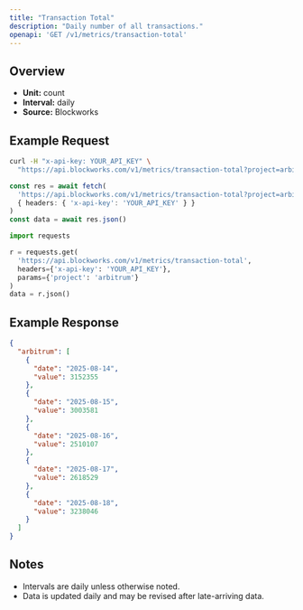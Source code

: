 ```yaml
---
title: "Transaction Total"
description: "Daily number of all transactions."
openapi: 'GET /v1/metrics/transaction-total'
---
```


## Overview

- **Unit:** count
- **Interval:** daily
- **Source:** Blockworks

## Example Request

<CodeGroup>

```bash cURL
curl -H "x-api-key: YOUR_API_KEY" \
  "https://api.blockworks.com/v1/metrics/transaction-total?project=arbitrum"
```

```typescript TypeScript
const res = await fetch(
  'https://api.blockworks.com/v1/metrics/transaction-total?project=arbitrum',
  { headers: { 'x-api-key': 'YOUR_API_KEY' } }
)
const data = await res.json()
```

```python Python
import requests

r = requests.get(
  'https://api.blockworks.com/v1/metrics/transaction-total',
  headers={'x-api-key': 'YOUR_API_KEY'},
  params={'project': 'arbitrum'}
)
data = r.json()
```

</CodeGroup>

## Example Response

```json
{
  "arbitrum": [
    {
      "date": "2025-08-14",
      "value": 3152355
    },
    {
      "date": "2025-08-15",
      "value": 3003581
    },
    {
      "date": "2025-08-16",
      "value": 2510107
    },
    {
      "date": "2025-08-17",
      "value": 2618529
    },
    {
      "date": "2025-08-18",
      "value": 3238046
    }
  ]
}
```

## Notes
- Intervals are daily unless otherwise noted.
- Data is updated daily and may be revised after late-arriving data.
